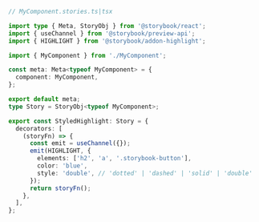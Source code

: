 ```ts
// MyComponent.stories.ts|tsx

import type { Meta, StoryObj } from '@storybook/react';
import { useChannel } from '@storybook/preview-api';
import { HIGHLIGHT } from '@storybook/addon-highlight';

import { MyComponent } from './MyComponent';

const meta: Meta<typeof MyComponent> = {
  component: MyComponent,
};

export default meta;
type Story = StoryObj<typeof MyComponent>;

export const StyledHighlight: Story = {
  decorators: [
    (storyFn) => {
      const emit = useChannel({});
      emit(HIGHLIGHT, {
        elements: ['h2', 'a', '.storybook-button'],
        color: 'blue',
        style: 'double', // 'dotted' | 'dashed' | 'solid' | 'double'
      });
      return storyFn();
    },
  ],
};
```
